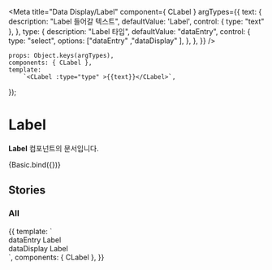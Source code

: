 
<Meta
    title="Data Display/Label"
    component={ CLabel }
    argTypes={{
        text: {
            description: "Label 들어갈 텍스트",
            defaultValue: 'Label',
            control: { type: "text" },
        },
        type: {
            description: "Label 타입",
            defaultValue: "dataEntry",
            control: {
                type: "select",
                options: ["dataEntry" ,"dataDisplay" ],
            },
        },
    }}
/>

    props: Object.keys(argTypes),
    components: { CLabel },
    template:
        `<CLabel :type="type" >{{text}}</CLabel>`,
});

# Label

**Label** 컴포넌트의 문서입니다.

<Story name="Basic" height="100px">
    {Basic.bind({})}
</Story>

<ArgsTable story="Basic" />


## Stories
### All
<Canvas>
    <Story name="All" height="100px">
        {{
            template: `
                <div>
                 <div>
                    <CLabel type="dataEntry" >dataEntry Label</CLabel>
                 </div>
                 <div class="mt-4">
                    <CLabel type="dataDisplay" >dataDisplay Label</CLabel>
                 </div>
                </div>
        `,
            components: { CLabel },
        }}
    </Story>
</Canvas>

